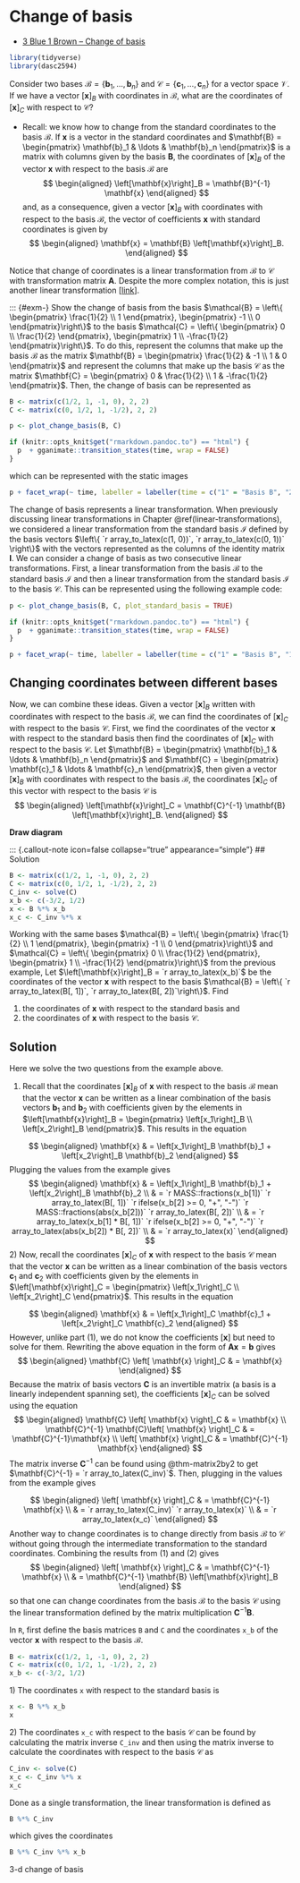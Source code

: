 # Change of basis

- [3 Blue 1 Brown -- Change of basis](https://www.3blue1brown.com/lessons/change-of-basis)

```r
library(tidyverse)
library(dasc2594)
```

Consider two bases $\mathcal{B} = \{ \mathbf{b}_1, \ldots, \mathbf{b}_n \}$ and $\mathcal{C} = \{ \mathbf{c}_1, \ldots, \mathbf{c}_n \}$ for a vector space $\mathcal{V}$. If we have a vector $\left[\mathbf{x}\right]_B$ with coordinates in $\mathcal{B}$, what are the coordinates of $\left[\mathbf{x}\right]_C$ with respect to $\mathcal{C}$?

* Recall: we know how to change from the standard coordinates to the basis $\mathcal{B}$. If $\mathbf{x}$ is a vector in the standard coordinates and $\mathbf{B} = \begin{pmatrix} \mathbf{b}_1 & \ldots & \mathbf{b}_n \end{pmatrix}$ is a matrix with columns given by the basis $\mathbf{B}$, the coordinates of $\left[\mathbf{x}\right]_B$ of the vector $\mathbf{x}$ with respect to the basis $\mathcal{B}$ are 
$$
\begin{aligned}
\left[\mathbf{x}\right]_B = \mathbf{B}^{-1} \mathbf{x}
\end{aligned}
$$
and, as a consequence, given a vector $\left[\mathbf{x}\right]_B$ with coordinates with respect to the basis $\mathcal{B}$, the vector of coefficients $\mathbf{x}$ with standard coordinates is given by 
$$
\begin{aligned}
\mathbf{x} = \mathbf{B} \left[\mathbf{x}\right]_B.
\end{aligned}
$$

Notice that change of coordinates is a linear transformation from $\mathcal{B}$ to $\mathcal{C}$ with transformation matrix $\mathbf{A}$. Despite the more complex notation, this is just another linear transformation [[link](https://www.youtube.com/watch?v=VGhij2qmOs4)].

::: {#exm-}
Show the change of basis from the basis $\mathcal{B} = \left\{ \begin{pmatrix} \frac{1}{2} \\ 1 \end{pmatrix}, \begin{pmatrix} -1 \\ 0 \end{pmatrix}\right\}$ to the basis $\mathcal{C} = \left\{ \begin{pmatrix} 0 \\ \frac{1}{2} \end{pmatrix}, \begin{pmatrix} 1 \\ -\frac{1}{2} \end{pmatrix}\right\}$. To do this, represent the columns that make up the basis $\mathcal{B}$ as the matrix $\mathbf{B} = \begin{pmatrix} \frac{1}{2} & -1 \\ 1 & 0 \end{pmatrix}$ and represent the columns that make up the basis $\mathcal{C}$ as the matrix $\mathbf{C} = \begin{pmatrix} 0 & \frac{1}{2} \\ 1 & -\frac{1}{2} \end{pmatrix}$. Then, the change of basis can be represented as

```r
B <- matrix(c(1/2, 1, -1, 0), 2, 2)
C <- matrix(c(0, 1/2, 1, -1/2), 2, 2)

p <- plot_change_basis(B, C)
```


```r
if (knitr::opts_knit$get("rmarkdown.pandoc.to") == "html") {
  p  + gganimate::transition_states(time, wrap = FALSE)
}
```

which can be represented with the static images 

```r
p + facet_wrap(~ time, labeller = labeller(time = c("1" = "Basis B", "2" = "Basis C"))) 
```

The change of basis represents a linear transformation. When previously discussing linear transformations in Chapter \@ref(linear-transformations), we considered a linear transformation from the standard basis $\mathcal{I}$ defined by the basis vectors $\left\{ `r array_to_latex(c(1, 0))`, `r array_to_latex(c(0, 1))` \right\}$ with the vectors represented as the columns of the identity matrix $\mathbf{I}$. We can consider a change of basis as two consecutive linear transformations. First, a linear transformation from the basis $\mathcal{B}$ to the standard basis $\mathcal{I}$ and then a linear transformation from the standard basis $\mathcal{I}$ to the basis $\mathcal{C}$. This can be represented using the following example code:


```r
p <- plot_change_basis(B, C, plot_standard_basis = TRUE)
```


```r
if (knitr::opts_knit$get("rmarkdown.pandoc.to") == "html") {
  p  + gganimate::transition_states(time, wrap = FALSE)
}
```


```r
p + facet_wrap(~ time, labeller = labeller(time = c("1" = "Basis B", "1.5" = "Basis I", "2" = "Basis C"))) 
```


## Changing coordinates between different bases

Now, we can combine these ideas. Given a vector $\left[\mathbf{x}\right]_B$ written with coordinates with respect to the basis $\mathcal{B}$, we can find the coordinates of $\left[\mathbf{x}\right]_C$ with respect to the basis $\mathcal{C}$. First, we find the coordinates of the vector  $\mathbf{x}$ with respect to the standard basis then find the coordinates of $\left[\mathbf{x}\right]_C$ with respect to the basis $\mathcal{C}$. Let $\mathbf{B} = \begin{pmatrix} \mathbf{b}_1 & \ldots & \mathbf{b}_n \end{pmatrix}$ and $\mathbf{C} = \begin{pmatrix} \mathbf{c}_1 & \ldots & \mathbf{c}_n \end{pmatrix}$, then given a vector $\left[\mathbf{x}\right]_B$ with coordinates with respect to the basis $\mathcal{B}$, the coordinates $\left[\mathbf{x}\right]_C$ of this vector with respect to the basis $\mathcal{C}$ is 
$$
\begin{aligned}
\left[\mathbf{x}\right]_C = \mathbf{C}^{-1} \mathbf{B} \left[\mathbf{x}\right]_B.
\end{aligned}
$$

**Draw diagram**

::: {.callout-note icon=false collapse="true" appearance="simple"} 
## Solution

::: {#exm-}

```r
B <- matrix(c(1/2, 1, -1, 0), 2, 2)
C <- matrix(c(0, 1/2, 1, -1/2), 2, 2)
C_inv <- solve(C)
x_b <- c(-3/2, 1/2)
x <- B %*% x_b
x_c <- C_inv %*% x
```

Working with the same bases $\mathcal{B} = \left\{ \begin{pmatrix} \frac{1}{2} \\ 1 \end{pmatrix}, \begin{pmatrix} -1 \\ 0 \end{pmatrix}\right\}$ and $\mathcal{C} = \left\{ \begin{pmatrix} 0 \\ \frac{1}{2} \end{pmatrix}, \begin{pmatrix} 1 \\ -\frac{1}{2} \end{pmatrix}\right\}$ from the previous example, Let $\left[\mathbf{x}\right]_B = `r array_to_latex(x_b)`$ be the coordinates of the vector $\mathbf{x}$ with respect to the basis $\mathcal{B} = \left\{ `r array_to_latex(B[, 1])`, `r array_to_latex(B[, 2])`\right\}$. Find

1) the coordinates of $\mathbf{x}$ with respect to the standard basis and
2) the coordinates of $\mathbf{x}$ with respect to the basis $\mathcal{C}$.
:::


::: {.callout-note icon=false collapse="true" appearance="simple"} 
## Solution

Here we solve the two questions from the example above.

1) Recall that the coordinates $\left[\mathbf{x}\right]_B$ of $\mathbf{x}$ with respect to the basis $\mathcal{B}$ mean that the vector $\mathbf{x}$ can be written as a linear combination of the basis vectors $\mathbf{b}_1$ and $\mathbf{b}_2$ with coefficients given by the elements in $\left[\mathbf{x}\right]_B = \begin{pmatrix} \left[x_1\right]_B \\ \left[x_2\right]_B \end{pmatrix}$. This results in the equation

$$
\begin{aligned}
\mathbf{x} & = \left[x_1\right]_B \mathbf{b}_1 + \left[x_2\right]_B \mathbf{b}_2
\end{aligned}
$$
Plugging the values from the example gives 
$$
\begin{aligned}
\mathbf{x} & = \left[x_1\right]_B \mathbf{b}_1 + \left[x_2\right]_B \mathbf{b}_2 \\
& = `r MASS::fractions(x_b[1])` `r array_to_latex(B[, 1])` `r ifelse(x_b[2] >= 0, "+", "-")` `r MASS::fractions(abs(x_b[2]))` `r array_to_latex(B[, 2])` \\
& = `r array_to_latex(x_b[1] * B[, 1])` `r ifelse(x_b[2] >= 0, "+", "-")` `r array_to_latex(abs(x_b[2]) * B[, 2])` \\
& = `r array_to_latex(x)`
\end{aligned}
$$
2) Now, recall the coordinates $\left[\mathbf{x}\right]_C$ of $\mathbf{x}$ with respect to the basis $\mathcal{C}$ mean that the vector $\mathbf{x}$ can be written as a linear combination of the basis vectors $\mathbf{c}_1$ and $\mathbf{c}_2$ with coefficients given by the elements in $\left[\mathbf{x}\right]_C = \begin{pmatrix} \left[x_1\right]_C \\ \left[x_2\right]_C \end{pmatrix}$. This results in the equation

$$
\begin{aligned}
\mathbf{x} & = \left[x_1\right]_C \mathbf{c}_1 + \left[x_2\right]_C \mathbf{c}_2
\end{aligned}
$$
However, unlike part (1), we do not know the coefficients $\left[\mathbf{x}\right]$ but need to solve for them. Rewriting the above equation in the form of $\mathbf{A}\mathbf{x} = \mathbf{b}$ gives
$$
\begin{aligned}
\mathbf{C} \left[ \mathbf{x} \right]_C & = \mathbf{x}
\end{aligned}
$$
Because the matrix of basis vectors $\mathbf{C}$ is an invertible matrix (a basis is a linearly independent spanning set),  the coefficients $\left[\mathbf{x}\right]_C$ can be solved using the equation
$$
\begin{aligned}
\mathbf{C} \left[ \mathbf{x} \right]_C & = \mathbf{x} \\
\mathbf{C}^{-1} \mathbf{C}\left[ \mathbf{x} \right]_C & = \mathbf{C}^{-1}\mathbf{x} \\
\left[ \mathbf{x} \right]_C & = \mathbf{C}^{-1} \mathbf{x} 
\end{aligned}
$$
The matrix inverse $\mathbf{C}^{-1}$ can be found using @thm-matrix2by2 to get $\mathbf{C}^{-1} = `r array_to_latex(C_inv)`$. Then, plugging in the values from the example gives 

$$
\begin{aligned}
\left[ \mathbf{x} \right]_C & = \mathbf{C}^{-1} \mathbf{x} \\
& = `r array_to_latex(C_inv)` `r array_to_latex(x)` \\
& = `r array_to_latex(x_c)`
\end{aligned}
$$
Another way to change coordinates is to change directly from basis $\mathcal{B}$ to $\mathcal{C}$ without going through the intermediate transformation to the standard coordinates. Combining the results from (1) and (2) gives
$$
\begin{aligned}
\left[ \mathbf{x} \right]_C & = \mathbf{C}^{-1} \mathbf{x} \\
& = \mathbf{C}^{-1} \mathbf{B} \left[\mathbf{x}\right]_B
\end{aligned}
$$ 
so that one can change coordinates from the basis $\mathcal{B}$ to the basis $\mathcal{C}$ using the linear transformation defined by the matrix multiplication $\mathbf{C}^{-1} \mathbf{B}$.

In `R`, first define the basis matrices `B` and `C` and the coordinates `x_b` of the vector $\mathbf{x}$ with respect to the basis $\mathcal{B}$.

```r
B <- matrix(c(1/2, 1, -1, 0), 2, 2)
C <- matrix(c(0, 1/2, 1, -1/2), 2, 2)
x_b <- c(-3/2, 1/2)
```

1\) The coordinates `x` with respect to the standard basis is

```r
x <- B %*% x_b
x
```

2\) The coordinates `x_c` with respect to the basis $\mathcal{C}$ can be found by calculating the matrix inverse `C_inv` and then using the matrix inverse to calculate the coordinates with respect to the basis $\mathcal{C}$ as
```r
C_inv <- solve(C)
x_c <- C_inv %*% x
x_c
```

Done as a single transformation, the linear transformation is defined as

```r
B %*% C_inv
```
which gives the coordinates
```r
B %*% C_inv %*% x_b
```
:::


::: {#exm-}
3-d change of basis
:::




